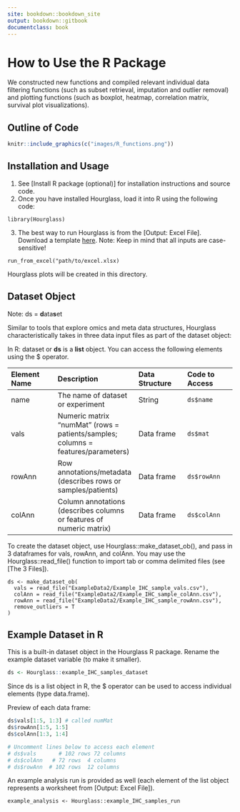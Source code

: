 ```yaml
---
site: bookdown::bookdown_site
output: bookdown::gitbook
documentclass: book
---
```

# How to Use the R Package

We constructed new functions and compiled relevant individual data filtering functions (such as subset retrieval, imputation and outlier removal) and plotting functions (such as boxplot, heatmap, correlation matrix, survival plot visualizations).

## Outline of Code

```r
knitr::include_graphics(c("images/R_functions.png"))
```


## Installation and Usage

1. See [Install R package (optional)] for installation instructions and source code.
2. Once you have installed Hourglass, load it into R using the following code:
```
library(Hourglass)
```
3. The best way to run Hourglass is from the [Output: Excel File]. Download a template [here](https://github.com/kazeera/Hourglass/blob/main/example/Template_UserOptions.xlsx). Note: Keep in mind that all inputs are case-sensitive!
```
run_from_excel("path/to/excel.xlsx)
```
Hourglass plots will be created in this directory.

## Dataset Object 
Note: ds = **d**ata**s**et

Similar to tools that explore omics and meta data structures, Hourglass characteristically takes in three data input files as part of the dataset object:

In R: dataset or **ds** is a **list** object. You can access the following elements using the $ operator. 

| Element Name | Description | Data Structure | Code to Access |
|:--- |:--- |:--- |:--- |
| name | The name of dataset or experiment | String | ```ds$name``` | 
| vals | Numeric matrix "numMat" (rows = patients/samples; columns = features/parameters) | Data frame | ```ds$mat``` |
| rowAnn | Row annotations/metadata (describes rows or samples/patients) | Data frame | ```ds$rowAnn``` |
| colAnn | Column annotations (describes columns or features of numeric matrix) | Data frame | ```ds$colAnn``` |

To create the dataset object, use Hourglass::make_dataset_ob(), and pass in 3 dataframes for vals, rowAnn, and colAnn. You may use the Hourglass::read_file() function to import tab or comma delimited files (see [The 3 Files]).
```
ds <- make_dataset_ob(
  vals = read_file("ExampleData2/Example_IHC_sample_vals.csv"), 
  colAnn = read_file("ExampleData2/Example_IHC_sample_colAnn.csv"), 
  rowAnn = read_file("ExampleData2/Example_IHC_sample_rowAnn.csv"), 
  remove_outliers = T
)
```

## Example Dataset in R

This is a built-in dataset object in the Hourglass R package. Rename the example dataset variable (to make it smaller). 
```r
ds <- Hourglass::example_IHC_samples_dataset 
```

Since ds is a list object in R, the $ operator can be used to access individual elements (type data.frame).

Preview of each data frame: 
```r
ds$vals[1:5, 1:3] # called numMat
ds$rowAnn[1:5, 1:5]
ds$colAnn[1:3, 1:4]

# Uncomment lines below to access each element
# ds$vals       # 102 rows 72 columns
# ds$colAnn   # 72 rows  4 columns
# ds$rowAnn  # 102 rows  12 columns
```

An example analysis run is provided as well (each element of the list object represents a worksheet from [Output: Excel File]).
```
example_analysis <- Hourglass::example_IHC_samples_run
```
